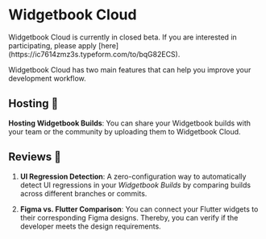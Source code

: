 # Widgetbook Cloud

<Info>
  Widgetbook Cloud is currently in closed beta. If you are interested in
  participating, please apply
  [here](https://ic7614zmz3s.typeform.com/to/bqG82ECS).
</Info>

Widgetbook Cloud has two main features that can help you improve your development workflow.

## Hosting 🚀

**Hosting Widgetbook Builds**: You can share your Widgetbook builds with your team or the community by uploading them to Widgetbook Cloud.

## Reviews 🔎

1. **UI Regression Detection**: A zero-configuration way to automatically detect UI regressions in your _Widgetbook Builds_ by comparing builds across different branches or commits.

1. **Figma vs. Flutter Comparison**: You can connect your Flutter widgets to their corresponding Figma designs. Thereby, you can verify if the developer meets the design requirements.
